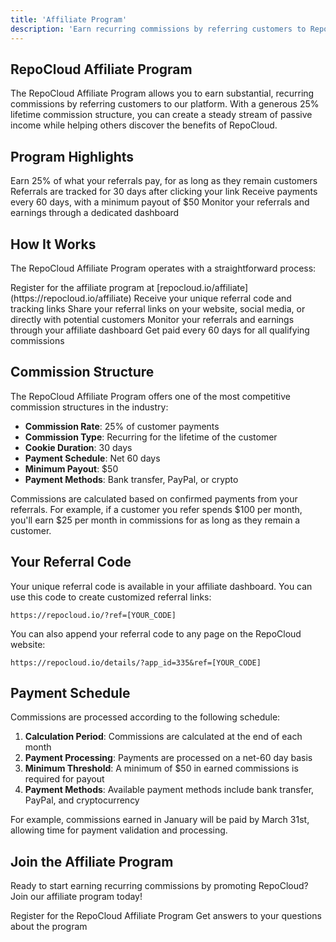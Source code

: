 ```yaml
---
title: 'Affiliate Program'
description: 'Earn recurring commissions by referring customers to RepoCloud'
---
```


## RepoCloud Affiliate Program

The RepoCloud Affiliate Program allows you to earn substantial, recurring commissions by referring customers to our platform. With a generous 25% lifetime commission structure, you can create a steady stream of passive income while helping others discover the benefits of RepoCloud.

## Program Highlights

<CardGroup cols={2}>
  <Card title="25% Lifetime Commission" icon="money-bill-wave">
    Earn 25% of what your referrals pay, for as long as they remain customers
  </Card>
  <Card title="30-Day Cookie Window" icon="cookie">
    Referrals are tracked for 30 days after clicking your link
  </Card>
  <Card title="Reliable Payouts" icon="calendar-check">
    Receive payments every 60 days, with a minimum payout of &dollar;50
  </Card>
  <Card title="Easy Tracking" icon="chart-line">
    Monitor your referrals and earnings through a dedicated dashboard
  </Card>
</CardGroup>

## How It Works

The RepoCloud Affiliate Program operates with a straightforward process:

<Steps>
  <Step title="Sign Up">
    Register for the affiliate program at [repocloud.io/affiliate](https://repocloud.io/affiliate)
  </Step>
  <Step title="Get Your Referral Link">
    Receive your unique referral code and tracking links
  </Step>
  <Step title="Promote RepoCloud">
    Share your referral links on your website, social media, or directly with potential customers
  </Step>
  <Step title="Track Performance">
    Monitor your referrals and earnings through your affiliate dashboard
  </Step>
  <Step title="Receive Payments">
    Get paid every 60 days for all qualifying commissions
  </Step>
</Steps>

## Commission Structure

The RepoCloud Affiliate Program offers one of the most competitive commission structures in the industry:

- **Commission Rate**: 25% of customer payments
- **Commission Type**: Recurring for the lifetime of the customer
- **Cookie Duration**: 30 days
- **Payment Schedule**: Net 60 days
- **Minimum Payout**: &dollar;50
- **Payment Methods**: Bank transfer, PayPal, or crypto

<Note>
  Commissions are calculated based on confirmed payments from your referrals. For example, if a customer you refer spends &dollar;100 per month, you'll earn &dollar;25 per month in commissions for as long as they remain a customer.
</Note>

## Your Referral Code

Your unique referral code is available in your affiliate dashboard. You can use this code to create customized referral links:

```
https://repocloud.io/?ref=[YOUR_CODE]
```

You can also append your referral code to any page on the RepoCloud website:

```
https://repocloud.io/details/?app_id=335&ref=[YOUR_CODE]
```

## Payment Schedule

Commissions are processed according to the following schedule:

1. **Calculation Period**: Commissions are calculated at the end of each month
2. **Payment Processing**: Payments are processed on a net-60 day basis
3. **Minimum Threshold**: A minimum of &dollar;50 in earned commissions is required for payout
4. **Payment Methods**: Available payment methods include bank transfer, PayPal, and cryptocurrency

For example, commissions earned in January will be paid by March 31st, allowing time for payment validation and processing.

## Join the Affiliate Program

Ready to start earning recurring commissions by promoting RepoCloud? Join our affiliate program today!

<CardGroup>
  <Card title="Sign Up Now" icon="user-plus" href="https://repocloud.io/affiliate">
    Register for the RepoCloud Affiliate Program
  </Card>
  <Card title="Contact Affiliate Support" icon="headset" href="mailto:affiliates@repocloud.io">
    Get answers to your questions about the program
  </Card>
</CardGroup> 